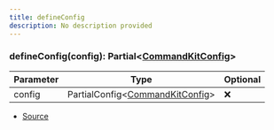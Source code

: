 ```yaml
---
title: defineConfig
description: No description provided
---
```



### defineConfig(config): Partial\<[CommandKitConfig](/docs/api-reference/types/CommandKitConfig)>

| Parameter | Type | Optional |
| ----------- | ----------- | ----------- |
| config | PartialConfig\<[CommandKitConfig](/docs/api-reference/types/CommandKitConfig)> | ❌ |


- [Source](https://github.com/underctrl-io/commandkit/blob/6e189b13079ad78949d9ad2ddda0cbfd45677e1d/packages/commandkit/src/config.ts#L71)